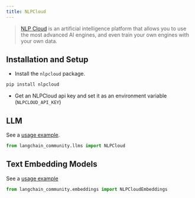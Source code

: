 ```yaml
---
title: NLPCloud
---
```


>[NLP Cloud](https://docs.nlpcloud.com/#introduction) is an artificial intelligence platform that allows you to use the most advanced AI engines, and even train your own engines with your own data.


## Installation and Setup

- Install the `nlpcloud` package.

```bash
pip install nlpcloud
```

- Get an NLPCloud api key and set it as an environment variable (`NLPCLOUD_API_KEY`)


## LLM

See a [usage example](/oss/integrations/llms/nlpcloud).

```python
from langchain_community.llms import NLPCloud
```

## Text Embedding Models

See a [usage example](/oss/integrations/text_embedding/nlp_cloud)

```python
from langchain_community.embeddings import NLPCloudEmbeddings
```
